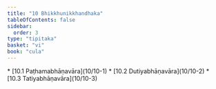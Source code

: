 ```yaml
---
title: "10 Bhikkhunikkhandhaka"
tableOfContents: false
sidebar:
  order: 3
type: "tipitaka"
basket: "vi"
book: "cula"
---
```



<DynamicBreadcrumb />



<TableOfContents book="cula" section="10">
* [10.1 Paṭhamabhāṇavāra](10/10-1)
* [10.2 Dutiyabhāṇavāra](10/10-2)
* [10.3 Tatiyabhāṇavāra](10/10-3)
</TableOfContents>